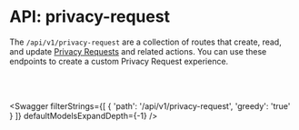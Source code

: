 

# API: privacy-request

The `/api/v1/privacy-request` are a collection of routes that create, read, and update [Privacy Requests](/docs/tutorials/privacy-requests-fundamentals) and related actions. You can use these endpoints to create a custom Privacy Request experience.  

<br></br>

<Swagger 
    filterStrings={[
        {
            'path': '/api/v1/privacy-request',
            'greedy': 'true'
        }
    ]} 
    defaultModelsExpandDepth={-1}
/>
